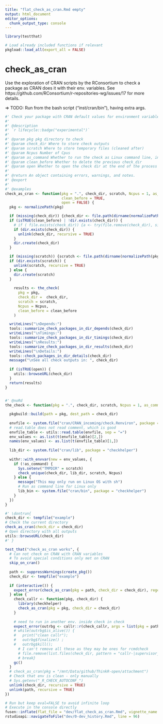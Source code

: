 ```yaml
---
title: "flat_check_as_cran.Rmd empty"
output: html_document
editor_options: 
  chunk_output_type: console
---
```


```r
library(testthat)
```

```r
# Load already included functions if relevant
pkgload::load_all(export_all = FALSE)
```

# check_as_cran

Use the exploration of CRAN scripts by the RConsortium to check a package as CRAN does it with their env. variables. See https://github.com/RConsortium/r-repositories-wg/issues/17 for more details.  

=> TODO: Run from the bash script ("inst/cran/bin"), having extra args.

```r
#' Check your package with CRAN default values for environment variables
#'
#' @description
#' `r lifecycle::badge("experimental")`
#' 
#' @param pkg pkg directory to check
#' @param check_dir Where to store check outputs
#' @param scratch Where to store temporary files (cleaned after)
#' @param Ncpus Number of Cpus
#' @param as_command Whether to run the check as Linux command line, instead of directly in R
#' @param clean_before Whether to delete the previous check_dir
#' @param open Whether to open the check dir at the end of the process
#'
#' @return An object containing errors, warnings, and notes.
#' @export
#'
#' @examples
check_as_cran <- function(pkg = ".", check_dir, scratch, Ncpus = 1, as_command = FALSE,
                          clean_before = TRUE,
                          open = FALSE) {
  pkg <- normalizePath(pkg)

  if (missing(check_dir)) {check_dir <- file.path(dirname(normalizePath(pkg)), "checkdir")}
  if (isTRUE(clean_before) | !dir.exists(check_dir)) {
    # if ( file.exists(check_dir)) {a <- try(file.remove(check_dir), silent = TRUE)}
    if (dir.exists(check_dir)) {
      unlink(check_dir, recursive = TRUE)
    }
    dir.create(check_dir)
  }

  if (missing(scratch)) {scratch <- file.path(dirname(normalizePath(pkg)), "scratch")}
  if (dir.exists(scratch)) {
    unlink(scratch, recursive = TRUE)
  } else {
    dir.create(scratch)
  }
  
    results <- the_check(
      pkg = pkg,
      check_dir =  check_dir,
      scratch = scratch,
      Ncpus = Ncpus,
      clean_before = clean_before
    )

  writeLines("\nDepends:")
  tools::summarize_check_packages_in_dir_depends(check_dir)
  writeLines("\nTimings:")
  tools::summarize_check_packages_in_dir_timings(check_dir)
  writeLines("\nResults:")
  tools::summarize_check_packages_in_dir_results(check_dir)
  writeLines("\nDetails:")
  tools::check_packages_in_dir_details(check_dir)
  message("\nSee all check outputs in: ", check_dir)
  
  if (isTRUE(open)) {
    utils::browseURL(check_dir)
  }
  return(results)
}
  

#' @noRd
the_check <- function(pkg = ".", check_dir, scratch, Ncpus = 1, as_command = FALSE, clean_before = TRUE) {

  pkgbuild::build(path = pkg, dest_path = check_dir)
  
  envfile <- system.file("cran/CRAN_incoming/check.Renviron", package = "checkhelper")
  # read.table does not read comment, which is good
  envfile_table <- utils::read.table(envfile, sep = "=")
  env_values <- as.list(t(envfile_table)[2,])
  names(env_values) <- as.list(t(envfile_table)[1,])
  
  lib_dir <- system.file("cran/lib", package = "checkhelper")
  
  withr::with_envvar(new = env_values, {
    if (!as_command) {
      Sys.setenv("TMPDIR" = scratch)
      check_unique(check_dir, lib_dir, scratch, Ncpus)
    } else {
      message("This may only run on Linux OS with sh")
      # Run as command line for Linux only
      lib_bin <- system.file("cran/bin", package = "checkhelper")
    }
  })
}
```

```r
#' \dontrun{
check_dir <- tempfile("example")
# Check the current directory
check_as_cran(check_dir = check_dir)
# Open directory with all outputs
utils::browseURL(check_dir)
#' }
```

```r
test_that("check_as_cran works", {
  # Can not check on CRAN with CRAN variables
  # To avoid special conditions only met on CRAN
  skip_on_cran()
  
  path <- suppressWarnings(create_pkg())
  check_dir <- tempfile("example")
  
  if (interactive()) {
    expect_error(check_as_cran(pkg = path, check_dir = check_dir), regexp = NA)
  } else {
    check_callr <- function(pkg, check_dir) {
      library(checkhelper)
      check_as_cran(pkg = pkg, check_dir = check_dir)
    }
    
    # need to run in another env. inside check in check
    expect_error(outrbg <- callr::r(check_callr, args = list(pkg = path, check_dir = check_dir), supervise = TRUE), regexp = NA)
    # while(outrbg$is_alive()) {
    #   print("clean callr"); 
    #   outrbg$finalize() ; 
    #   outrbg$kill();
      # I can't remove all these as they may be ones for rcmdcheck
      # file.remove(list.files(check_dir, pattern = "callr-|supervisor_", full.names = TRUE))
      # break}
    gc()
  }
  # check_as_cran(pkg = "/mnt/Data/github/ThinkR-open/attachment")
  # Check that env is clean - only manually
  # Sys.getenv("_R_CHECK_AUTOCONF_")
  unlink(check_dir, recursive = TRUE)
  unlink(path, recursive = TRUE)
})
```


```r
# Run but keep eval=FALSE to avoid infinite loop
# Execute in the console directly
fusen::inflate(flat_file = "dev/flat_check_as_cran.Rmd", vignette_name = "RConsortium exploration: Check as CRAN", check = FALSE, open_vignette = FALSE)
rstudioapi::navigateToFile("dev/0-dev_history.Rmd", line = 96)
```


